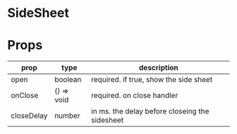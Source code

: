 # SideSheet

# Props
|prop|type|description|
|----|----|-----------|
|open|boolean|required. if true, show the side sheet|
|onClose|() => void|required. on close handler|
|closeDelay|number|in ms. the delay before closeing the sidesheet|